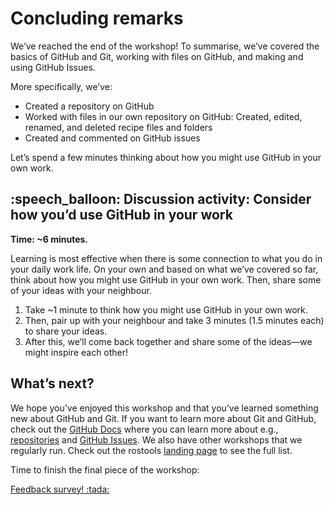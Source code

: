 # Concluding remarks {#sec-conclusion}

<!-- TODO: Add content that mirrors/reflects on the bigger picture from the intro (once that has been made) -->

We've reached the end of the workshop! To summarise, we've covered the
basics of GitHub and Git, working with files on GitHub, and making and
using GitHub Issues.

More specifically, we've:

-   Created a repository on GitHub
-   Worked with files in our own repository on GitHub: Created, edited,
    renamed, and deleted recipe files and folders
-   Created and commented on GitHub issues

Let's spend a few minutes thinking about how you might use GitHub in
your own work.

## :speech_balloon: Discussion activity: Consider how you'd use GitHub in your work

**Time: \~6 minutes.**

Learning is most effective when there is some connection to what you do
in your daily work life. On your own and based on what we've covered so
far, think about how you might use GitHub in your own work. Then, share
some of your ideas with your neighbour.

1.  Take \~1 minute to think how you might use GitHub in your own work.
2.  Then, pair up with your neighbour and take 3 minutes (1.5 minutes
    each) to share your ideas.
3.  After this, we'll come back together and share some of the
    ideas---we might inspire each other!

## What's next?

We hope you've enjoyed this workshop and that you've learned something
new about GitHub and Git. If you want to learn more about Git and
GitHub, check out the [GitHub Docs](https://docs.github.com/en) where
you can learn more about e.g.,
[repositories](https://docs.github.com/en/repositories) and [GitHub
Issues](https://docs.github.com/en/issues). We also have other workshops
that we regularly run. Check out the rostools [landing
page](https://github.com/rostools) to see the full list.

::: {.callout-important appearance="simple"}
Time to finish the final piece of the workshop:

[Feedback survey!
:tada:](https://docs.google.com/forms/d/e/1FAIpQLScTbsxHSLrQxn38KS7kCklurFrccN8g3kVdm6WTSxEiIBypWg/viewform?usp=sf_link){.btn
.btn-primary role="button"}
:::

<!-- TODO: Can we add a link to DDEA or somewhere where people can find out when the workshops will be run again? -->
